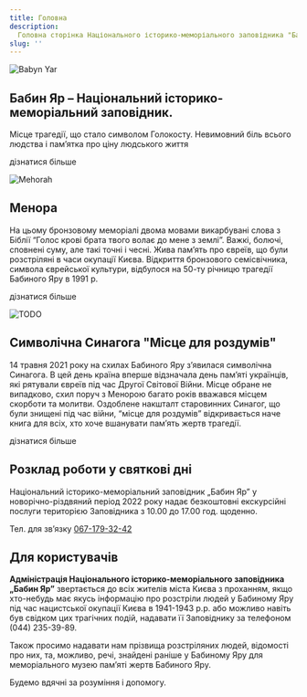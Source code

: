 ```yaml
---
title: Головна
description:
  Головна сторінка Національного історико-меморіального заповідника "Бабин Яр"
slug: ''
---
```



<Image src="/assets/main/img_0.webp" alt="Babyn Yar" />

## Бабин Яр – Національний історико-меморіальний заповідник.

Місце трагедії, що стало символом Голокосту. Невимовний біль всього людства і
пам’ятка про ціну людського життя

<LinkButton href="#">дізнатися більше</LinkButton>

<Image src="/assets/main/img_1.webp" alt="Mehorah" />

## Менора

На цьому бронзовому меморіалі двома мовами викарбувані слова з Біблії “Голос
крові брата твого волає до мене з землі”. Важкі, болючі, сповнені суму, але такі
точні і чесні. Жива пам’ять про євреїв, що були розстріляні в часи окупації
Києва. Відкриття бронзового семісвічника, символа єврейської культури, відбулося
на 50-ту річницю трагедії Бабиного Яру в 1991 р.

<LinkButton href="#">дізнатися більше</LinkButton>

<Image src="/assets/main/img_2.webp" alt="TODO" />

## Символічна Синагога "Місце для роздумів"

14 травня 2021 року на схилах Бабиного Яру з’явилася символічна Синагога. В цей
день країна вперше відзначала день пам’яті українців, які рятували євреїв під
час Другої Світової Війни. Місце обране не випадково, схил поруч з Менорою
багато років вважався місцем скорботи та молитви. Оздоблене накшталт старовинних
Синагог, що були знищені під час війни, “місце для роздумів” відкривається наче
книга для всіх, хто хоче вшанувати пам’ять жертв трагедії.

<LinkButton href="#">дізнатися більше</LinkButton>

## Розклад роботи у святкові дні

Національний історико-меморіальний заповідник „Бабин Яр” у новорічно-різдвяний
період 2022 року надає безкоштовні екскурсійні послуги територією Заповідника з
10.00 до 17.00 год. щоденно.

Тел. для зв’язку [067-179-32-42](tel:067-179-32-42)

## Для користувачів

**Адміністрація Національного історико-меморіального заповідника „Бабин Яр”**
звертається до всіх жителів міста Києва з проханням, якщо хто-небудь має якусь
інформацію про розстріли людей у Бабиному Яру під час нацистської окупації Києва
в 1941-1943 р.р. або можливо навіть був свідком цих трагічних подій, надавати її
Заповіднику за телефоном (044) 235-39-89.

Також просимо надавати нам прізвища розстріляних людей, відомості про них, та,
можливо, речі, знайдені раніше у Бабиному Яру для меморіального музею пам’яті
жертв Бабиного Яру.

Будемо вдячні за розуміння і допомогу.
